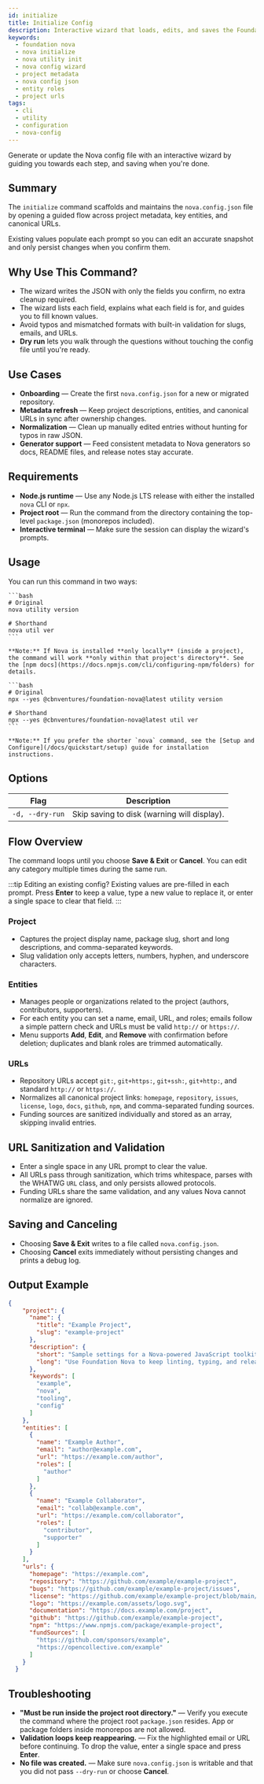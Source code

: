 ```yaml
---
id: initialize
title: Initialize Config
description: Interactive wizard that loads, edits, and saves the Foundation Nova config file with project details, entities, and canonical URLs straight from the terminal.
keywords:
  - foundation nova
  - nova initialize
  - nova utility init
  - nova config wizard
  - project metadata
  - nova config json
  - entity roles
  - project urls
tags:
  - cli
  - utility
  - configuration
  - nova-config
---
```



Generate or update the Nova config file with an interactive wizard by guiding you towards each step, and saving when you're done.

## Summary

The `initialize` command scaffolds and maintains the `nova.config.json` file by opening a guided flow across project metadata, key entities, and canonical URLs.

Existing values populate each prompt so you can edit an accurate snapshot and only persist changes when you confirm them.

## Why Use This Command?

- The wizard writes the JSON with only the fields you confirm, no extra cleanup required.
- The wizard lists each field, explains what each field is for, and guides you to fill known values.
- Avoid typos and mismatched formats with built-in validation for slugs, emails, and URLs.
- **Dry run** lets you walk through the questions without touching the config file until you're ready.

## Use Cases

- **Onboarding** — Create the first `nova.config.json` for a new or migrated repository.
- **Metadata refresh** — Keep project descriptions, entities, and canonical URLs in sync after ownership changes.
- **Normalization** — Clean up manually edited entries without hunting for typos in raw JSON.
- **Generator support** — Feed consistent metadata to Nova generators so docs, README files, and release notes stay accurate.

## Requirements

- **Node.js runtime** — Use any Node.js LTS release with either the installed `nova` CLI or `npx`.
- **Project root** — Run the command from the directory containing the top-level `package.json` (monorepos included).
- **Interactive terminal** — Make sure the session can display the wizard's prompts.

## Usage

You can run this command in two ways:

<Tabs groupId="install-state">
  <TabItem value="nova" label="nova (installed)" default>

    ```bash
    # Original
    nova utility version

    # Shorthand
    nova util ver
    ```

    **Note:** If Nova is installed **only locally** (inside a project), the command will work **only within that project's directory**. See the [npm docs](https://docs.npmjs.com/cli/configuring-npm/folders) for details.

  </TabItem>
  <TabItem value="npx" label="npx (no install)">

    ```bash
    # Original
    npx --yes @cbnventures/foundation-nova@latest utility version

    # Shorthand
    npx --yes @cbnventures/foundation-nova@latest util ver
    ```

    **Note:** If you prefer the shorter `nova` command, see the [Setup and Configure](/docs/quickstart/setup) guide for installation instructions.

  </TabItem>
</Tabs>

## Options

| Flag            | Description                                 |
|-----------------|---------------------------------------------|
| `-d, --dry-run` | Skip saving to disk (warning will display). |

## Flow Overview

The command loops until you choose **Save & Exit** or **Cancel**. You can edit any category multiple times during the same run.

:::tip Editing an existing config?
Existing values are pre-filled in each prompt. Press **Enter** to keep a value, type a new value to replace it, or enter a single space to clear that field.
:::

### Project

- Captures the project display name, package slug, short and long descriptions, and comma-separated keywords.
- Slug validation only accepts letters, numbers, hyphen, and underscore characters.

### Entities

- Manages people or organizations related to the project (authors, contributors, supporters).
- For each entity you can set a name, email, URL, and roles; emails follow a simple pattern check and URLs must be valid `http://` or `https://`.
- Menu supports **Add**, **Edit**, and **Remove** with confirmation before deletion; duplicates and blank roles are trimmed automatically.

### URLs

- Repository URLs accept `git:`, `git+https:`, `git+ssh:`, `git+http:`, and standard `http://` or `https://`.
- Normalizes all canonical project links: `homepage`, `repository`, `issues`, `license`, `logo`, `docs`, `github`, `npm`, and comma-separated funding sources.
- Funding sources are sanitized individually and stored as an array, skipping invalid entries.

## URL Sanitization and Validation

- Enter a single space in any URL prompt to clear the value.
- All URLs pass through sanitization, which trims whitespace, parses with the WHATWG `URL` class, and only persists allowed protocols.
- Funding URLs share the same validation, and any values Nova cannot normalize are ignored.

## Saving and Canceling

- Choosing **Save & Exit** writes to a file called `nova.config.json`.
- Choosing **Cancel** exits immediately without persisting changes and prints a debug log.

## Output Example

```json title="nova.config.json"
{
    "project": {
      "name": {
        "title": "Example Project",
        "slug": "example-project"
      },
      "description": {
        "short": "Sample settings for a Nova-powered JavaScript toolkit.",
        "long": "Use Foundation Nova to keep linting, typing, and release metadata consistent across your JavaScript and TypeScript projects."
      },
      "keywords": [
        "example",
        "nova",
        "tooling",
        "config"
      ]
    },
    "entities": [
      {
        "name": "Example Author",
        "email": "author@example.com",
        "url": "https://example.com/author",
        "roles": [
          "author"
        ]
      },
      {
        "name": "Example Collaborator",
        "email": "collab@example.com",
        "url": "https://example.com/collaborator",
        "roles": [
          "contributor",
          "supporter"
        ]
      }
    ],
    "urls": {
      "homepage": "https://example.com",
      "repository": "https://github.com/example/example-project",
      "bugs": "https://github.com/example/example-project/issues",
      "license": "https://github.com/example/example-project/blob/main/LICENSE",
      "logo": "https://example.com/assets/logo.svg",
      "documentation": "https://docs.example.com/project",
      "github": "https://github.com/example/example-project",
      "npm": "https://www.npmjs.com/package/example-project",
      "fundSources": [
        "https://github.com/sponsors/example",
        "https://opencollective.com/example"
      ]
    }
  }
```

## Troubleshooting

- **"Must be run inside the project root directory."** — Verify you execute the command where the project root `package.json` resides. App or package folders inside monorepos are not allowed.
- **Validation loops keep reappearing.** — Fix the highlighted email or URL before continuing. To drop the value, enter a single space and press **Enter**.
- **No file was created.** — Make sure `nova.config.json` is writable and that you did not pass `--dry-run` or choose **Cancel**.
